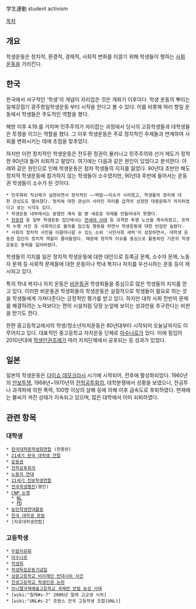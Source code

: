 学生運動
student activism

[[목차]]

== 개요 ==

학생운동은 정치적, 환경적, 경제적, 사회적 변화를 이끌기 위해 학생들이 행하는 [[사회 운동]]을 가리킨다.

== 한국 ==
한국에서 서구적인 '학생'의 개념이 자리잡은 것은 개화기 이후이다. 학생 운동의 뿌리는 일제강점기 광주항일학생운동 부터 시작을 한다고 볼 수 있다. 이를 비롯해 여러 항일 운동에서 학생들은 주도적인 역할을 했다.

해방 이후 4.19.를 거치며 민주주의가 자리잡는 과정에서 당시의 고등학생들과 대학생들은 투쟁을 이끄는 역할을 했다. 그 이후 학생운동은 주로 정치적인 주제들과 연계하여 사회를 변화시키는 데에 초점을 맞추었다.

하지만 이런 정치적인 학생운동은 전두환 정권이 물러나고 민주주의와 선거 제도가 정착한 90년대 들어 쇠퇴하고 말았다. 여기에는 다음과 같은 원인이 있었다고 분석한다. 아래와 같은 원인으로 인해 학생운동은 점차 학생들의 지지를 잃었다. 90년대 초반만 해도 정치적 학생운동에 참가하지 않는 학생들이 소수였지만, 90년대 후반에 들어서는 운동권 학생들이 소수가 된 것이다.

 * 민주화와 직선제가 실현되면서 정치적인 ~~떡밥~~이슈가 사라졌고, 학생들의 정치에 대한 관심도도 떨어졌다. 정치에 대한 관심이 사라진 자리를 급격히 성장한 대중문화가 차지하였다고 보는 시각도 있다.
 * 학생운동 내부에서는 분열만 계속 할 뿐 새로운 의제를 만들어내지 못했다.
 * [[한총련]] 등 일부 학생운동 집단에서는 [[연세대 사태]] 등 과격한 투쟁 노선을 계속하였고, 프락치 누명 사건 등 사회적으로 물의를 일으킬 행동을 하면서 학생운동에 대한 반감만 늘렸다.
 * 사회의 정치적 사안을 이끌어나갈 수 있는 소위 '시민사회 세력'이 성장하면서, 대학생 운동권 집단의 정치적 역할이 줄어들었다. 때문에 정치적 이슈를 중심으로 활동하던 기존의 학생운동은 동력을 잃어버렸다.

학생들의 지지를 잃은 정치적 학생운동에 대한 대안으로 등록금 문제, 소수자 문제, 노동자 문제 등 사회적 문제들에 대한 운동이나 학내 복지나 자치를 우선시하는 운동 등이 제시되고 있다.

특히 학내 복지나 자치 운동은 [[비운동권]] 학생회들을 중심으로 많은 학생들의 지지를 얻고 있다. 이러한 비운동권 학생회들의 학생운동은 실질적으로 학생들이 필요로 하는 것을 학생들에게 가져다준다는 긍정적인 평가를 받고 있다. 하지만 대학 사회 전반의 문제를 해결하려는 노력보다는 편의 시설처럼 당장 눈앞에 보이는 성과만을 추구한다는 비판을 받기도 한다.

한편 중고등학교에서의 학생/청소년자치운동은 80년대부터 시작되어 오늘날까지도 이루어지고 있다. 대표적인 중고등학교 자치운동 단체로 [[아수나로]]가 있다. 이에 힘입어 2010년대에 [[학생인권조례]]가 여러 자치단체에서 공포되는 등 성과가 있었다.

== 일본 ==
일본의 학생운동은 [[다이쇼 데모크라시]] 시기에 시작되어, 전후에 활성화되었다. 1960년의 [[안보투쟁]], 1968년~1970년의 [[전학공투회의]], 대학분쟁에서 성황을 보였으나, 전공투나 과격파에 의한 폭력, 100명 이상의 살해 등에 의해 이후 급속도로 후퇴하였다. 현재에는 불씨가 꺼진 상태가 지속되고 있으며, 많은 대학에서 이미 쇠퇴하였다.

== 관련 항목 ==

=== 대학생 ===
 * [[한국대학총학생회연합]] (한총련)
 * [[21세기 한국 대학생 연합]]
 * [[운동권]]
 * [[전학공투회의]]
 * [[노동자 연대]]
 * [[21세기 진보학생연합]]
 * [[전국학생행진]](행진)
 * [[CNP 논쟁]]
   * [[NL]]
   * [[PD]]
 * [[농민학생연대활동]]
 * [[한국 대학생 포럼]]
 * [자유대학생연합]
=== 고등학생 ===
 * [[두발자유화]]
 * [[아수나로]]
 * [[학생회]]
 * [[학생독립운동기념일]]
 * [[상문고등학교 비리재단 반대시위 사건]]
 * [[진성고등학교 학생인권 논란]]
 * [[브니엘학원 사태#s-3.3|브니엘국제예술고등학교 국제반 반발 농성 사태]]
 * [wiki:"칠레#s-7" 2006년 칠레 고교생 시위]
 * [wiki:"UNL#s-2" 프랑스 전국 고등학생 조합(UNL)]
